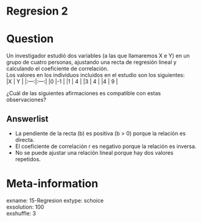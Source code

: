 # Regresion 2

Question
========

Un investigador estudió dos variables (a las que llamaremos X e Y) en un grupo de cuatro personas, ajustando una recta de regresión lineal y calculando el coeficiente de correlación.  
Los valores en los individuos incluidos en el estudio son los siguientes:  
|X | Y | 
|:---:|:---:|
|0 |-1 |
|1 | 4 |
|3 | 4 |
|4 | 9 |

¿Cuál de las siguientes afirmaciones es compatible con estas observaciones?  

Answerlist
----------
* La pendiente de la recta (b) es positiva (b > 0) porque la relación es directa.  
* El coeficiente de correlación r es negativo porque la relación es inversa.  
* No se puede ajustar una relación lineal porque hay dos valores repetidos.  

Meta-information
================
exname: 15-Regresion 
extype: schoice  
exsolution: 100  
exshuffle: 3  


